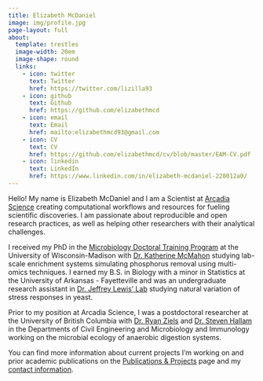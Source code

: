 ```yaml
---
title: Elizabeth McDaniel
image: img/profile.jpg
page-layout: full
about:
  template: trestles
  image-width: 20em
  image-shape: round
  links:
    - icon: twitter
      text: Twitter
      href: https://twitter.com/lizilla93
    - icon: github
      text: Github
      href: https://github.com/elizabethmcd
    - icon: email
      text: Email
      href: mailto:elizabethmcd93@gmail.com
    - icon: CV
      text: CV
      href: https://github.com/elizabethmcd/cv/blob/master/EAM-CV.pdf
    - icon: linkedin
      text: LinkedIn
      href: https://www.linkedin.com/in/elizabeth-mcdaniel-228012a0/
---
```


Hello! My name is Elizabeth McDaniel and I am a Scientist at [Arcadia Science](arcadia.science) creating computational workflows and resources for fueling scientific discoveries. I am passionate about reproducible and open research practices, as well as helping other researchers with their analytical challenges.

I received my PhD in the [Microbiology Doctoral Training Program](https://microbiology.wisc.edu/) at the University of Wisconsin-Madison with [Dr. Katherine McMahon](https://mcmahonlab.wisc.edu/) studying lab-scale enrichment systems simulating phosphorus removal using multi-omics techniques. I earned my B.S. in Biology with a minor in Statistics at the University of Arkansas - Fayetteville and was an undergraduate research assistant in [Dr. Jeffrey Lewis' Lab](https://www.thelewislab.com/) studying natural variation of stress responses in yeast.

Prior to my position at Arcadia Science, I was a postdoctoral researcher at the University of British Columbia with [Dr. Ryan Ziels](https://www.zielslab.com/) and [Dr. Steven Hallam](https://hallam.microbiology.ubc.ca/) in the Departments of Civil Engineering and Microbiology and Immunology working on the microbial ecology of anaerobic digestion systems.

You can find more information about current projects I'm working on and prior academic publications on the [Publications & Projects](publications.qmd) page and my [contact information](contact.qmd).
